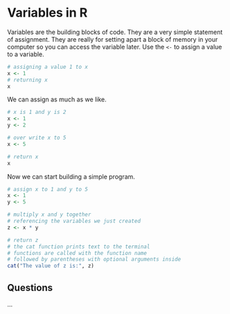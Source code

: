 # Variables in R

Variables are the building blocks of code. They are a very simple statement of
assignment. They are really for setting apart a block of memory in your computer
so you can access the variable later. Use the `<-` to assign a value to a variable.

```r
# assigning a value 1 to x
x <- 1
# returning x
x
```

We can assign as much as we like.

```r
# x is 1 and y is 2
x <- 1
y <- 2

# over write x to 5
x <- 5

# return x
x
```

Now we can start building a simple program.

```r
# assign x to 1 and y to 5
x <- 1
y <- 5

# multiply x and y together
# referencing the variables we just created
z <- x * y

# return z
# the cat function prints text to the terminal
# functions are called with the function name
# followed by parentheses with optional arguments inside
cat("The value of z is:", z)
```

## Questions

...



